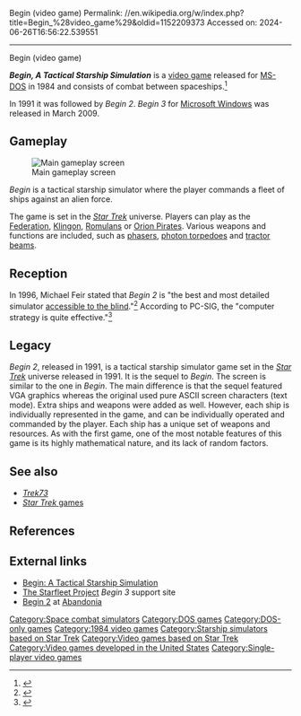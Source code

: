 Begin (video game)
Permalink: //en.wikipedia.org/w/index.php?title=Begin_%28video_game%29&oldid=1152209373
Accessed on: 2024-06-26T16:56:22.539551



------
Begin (video game)
{{Multiple issues|
{{primary sources|date=May 2009}}
{{more citations needed|date=October 2017}}
}}

{{Infobox video game
|title=Begin
|image=
|caption=
|developer=Clockwork Software<ref>{{cite web | url = http://www.mobygames.com/game/begin-a-tactical-starship-simulation | title = Mobygames: Begin: A Tactical Starship Simulation | access-date = 2010-07-19 | date = 2008-05-02 | publisher = MobyGames}}</ref>
|publisher=
|designer=
|series=
|engine=
|released=1984
|genre=Simulation
|modes=[[Single-player video game|Single-player]]
|platforms=[[MS-DOS]]
}}
'''''Begin, A Tactical Starship Simulation''''' is a [[video game]] released for [[MS-DOS]] in 1984 and consists of combat between spaceships.<ref>{{cite web | url = http://hotud.org/component/content/article/46-simulation/22637 | title = Begin 2: A Tactical Starship Simulation | access-date = 2010-07-19 | date = 2009-03-21 | work = Home of the Underdogs| archive-url= https://web.archive.org/web/20100711170225/http://www.hotud.org/component/content/article/46-simulation/22637| archive-date= 11 July 2010 <!--DASHBot-->| url-status=live}}</ref>

In 1991 it was followed by ''Begin 2''. ''Begin 3'' for [[Microsoft Windows]] was released in March 2009.

== Gameplay ==
[[File:Begin2.png|thumb|alt=Screenshot of the game "Begin 2". Middle shows a 2D map of the space and the spaceships, right hand shows status of weapons and at the bottom a command window is shown.|Main gameplay screen]]

''Begin'' is a tactical starship simulator where the player commands a fleet of ships against an alien force.

The game is set in the ''[[Star Trek]]'' universe. Players can play as the [[United Federation of Planets|Federation]], [[Klingon]], [[Romulan]]s or [[Orion (Star Trek)|Orion Pirates]]. Various weapons and functions are included, such as [[List of weapons in Star Trek#Phasers|phasers]], [[List of weapons in Star Trek#Photon torpedoes|photon torpedoes]] and [[tractor beam]]s.

==Reception==
In 1996, Michael Feir stated that ''Begin 2'' is "the best and most
detailed simulator [[audio game#TTS software and the PC – the second wave|accessible to the blind]]."<ref>{{cite journal | title = Replay Value: The Scarce Quantity of Quality | journal = Audyssey Magazine | date = July–August 1996 | first = Michael | last = Feir | issue = 1| url = http://www.audiogames.net/page.php?pagefile=_Audyssey_Magazine_issue_1_-_July_-_August_1996_ | access-date = 2010-07-19}}</ref> According to PC-SIG, the "computer strategy is quite effective."<ref>{{cite web | url = http://193.166.3.2/pub/msdos/pc-sig/1600-1699/ | title = Disk1692: BEGIN a tactical starship simulation | access-date = 2010-07-19 | year = 1998 | work = PC-SIG Library | publisher = PC-SIG | quote = The computer strategy is quite effective, the novice captain probably will not win in a one on one confrontation. The starship captain has a great deal responsibility in a battle situation and this simulation will truly test a candidate's ability to command. (FILE1692.TXT)}}</ref>

== Legacy ==
''Begin 2'', released in 1991,  is a tactical starship simulator game set in the ''[[Star Trek]]'' universe released in 1991. It is the sequel to ''Begin''. The screen is similar to the one in ''Begin''. The main difference is that the sequel featured VGA graphics whereas the original used pure ASCII screen characters (text mode). Extra ships and weapons were added as well. However, each ship is individually represented in the game, and can be individually operated and commanded by the player. Each ship has a unique set of weapons and resources. As with the first game, one of the most notable features of this game is its highly mathematical nature, and its lack of random factors.

==See also==
{{Portal|Video games}}

*''[[Trek73]]''
*[[History of Star Trek games|''Star Trek'' games]]

==References==
{{Reflist}}

==External links==
*[http://hallert.net/misc/begin/begin.html Begin: A Tactical Starship Simulation]
*[http://www.starfleetproject.com/ The Starfleet Project] ''Begin 3'' support site
*[http://www.abandonia.com/en/games/909/Begin+2+-+A+Tactical+Starship+Simulation.html Begin 2] at [[Abandonia]]

{{Star Trek video games}}

[[Category:Space combat simulators]]
[[Category:DOS games]]
[[Category:DOS-only games]]
[[Category:1984 video games]]
[[Category:Starship simulators based on Star Trek]]
[[Category:Video games based on Star Trek]]
[[Category:Video games developed in the United States]]
[[Category:Single-player video games]]